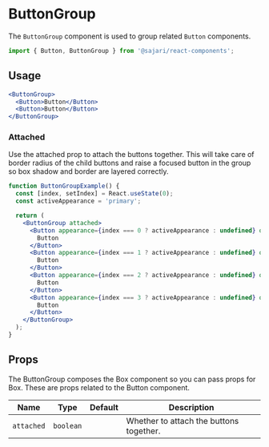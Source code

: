 
<SEO
  title="ButtonGroup"
  scope={scopes.components}
  description="ButtonGroup component is used to group related buttons together."
/>

# ButtonGroup

The `ButtonGroup` component is used to group related `Button` components.

```js
import { Button, ButtonGroup } from '@sajari/react-components';
```

## Usage

```jsx
<ButtonGroup>
  <Button>Button</Button>
  <Button>Button</Button>
</ButtonGroup>
```

### Attached

Use the attached prop to attach the buttons together. This will take care of border radius of the child buttons and raise a focused button in the group so box shadow and border are layered correctly.

```jsx
function ButtonGroupExample() {
  const [index, setIndex] = React.useState(0);
  const activeAppearance = 'primary';

  return (
    <ButtonGroup attached>
      <Button appearance={index === 0 ? activeAppearance : undefined} onClick={() => setIndex(0)}>
        Button
      </Button>
      <Button appearance={index === 1 ? activeAppearance : undefined} onClick={() => setIndex(1)}>
        Button
      </Button>
      <Button appearance={index === 2 ? activeAppearance : undefined} onClick={() => setIndex(2)}>
        Button
      </Button>
      <Button appearance={index === 3 ? activeAppearance : undefined} onClick={() => setIndex(3)}>
        Button
      </Button>
    </ButtonGroup>
  );
}
```

## Props

The ButtonGroup composes the Box component so you can pass props for Box. These are props related to the Button component.

| Name       | Type      | Default | Description                             |
| ---------- | --------- | ------- | --------------------------------------- |
| `attached` | `boolean` |         | Whether to attach the buttons together. |
